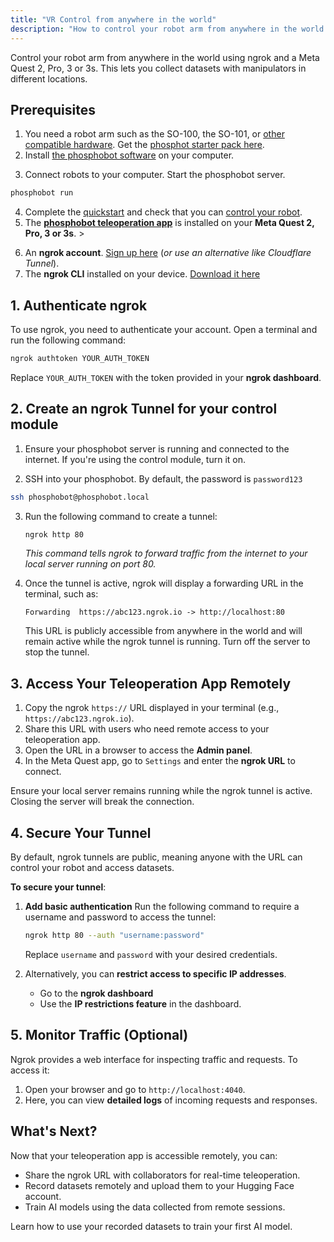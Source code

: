 ```yaml
---
title: "VR Control from anywhere in the world"
description: "How to control your robot arm from anywhere in the world using ngrok and a Meta Quest 2, Pro, 3 or 3s"
---
```




Control your robot arm from anywhere in the world using ngrok and a Meta Quest 2, Pro, 3 or 3s. This lets you collect datasets with manipulators in different locations. 

## Prerequisites

1. You need a robot arm such as the SO-100, the SO-101, or [other compatible hardware](https://github.com/phospho-app/phosphobot). Get the [phosphot starter pack here](https://robots.phospho.ai).
2. Install [the phosphobot software](/installation) on your computer.

<InstallCode/>

3. Connect robots to your computer. Start the phosphobot server.

  ```bash
  phosphobot run
  ```

4. Complete the [quickstart](/so-100/quickstart) and check that you can [control your robot](/basic-usage/teleop).
5. The **[phosphobot teleoperation app](/examples/teleop)** is installed on your **Meta Quest 2, Pro, 3 or 3s**. >

<GetMQApp/>

6. An **ngrok account**. [Sign up here](https://ngrok.com/) (*or use an alternative like Cloudflare Tunnel*).
7. The **ngrok CLI** installed on your device. [Download it here](https://ngrok.com/download)

## 1. Authenticate ngrok

To use ngrok, you need to authenticate your account. Open a terminal and run the following command: 

   ```bash
   ngrok authtoken YOUR_AUTH_TOKEN
   ```

   Replace `YOUR_AUTH_TOKEN` with the token provided in your **ngrok dashboard**.


## 2. Create an ngrok Tunnel for your control module

1. Ensure your phosphobot server is running and connected to the internet. If you're using the control module, turn it on.

2. SSH into your phosphobot. By default, the password is `password123`

```bash
ssh phosphobot@phosphobot.local
```

3. Run the following command to create a tunnel:

   ```bash
   ngrok http 80
   ```

   *This command tells ngrok to forward traffic from the internet to your local server running on port 80.*

4. Once the tunnel is active, ngrok will display a forwarding URL in the terminal, such as:

   ```
   Forwarding  https://abc123.ngrok.io -> http://localhost:80
   ```

   This URL is publicly accessible from anywhere in the world and will remain active while the ngrok tunnel is running. Turn off the server to stop the tunnel.

## 3. Access Your Teleoperation App Remotely

1. Copy the ngrok `https://` URL displayed in your terminal (e.g., `https://abc123.ngrok.io`).
2. Share this URL with users who need remote access to your teleoperation app.
3. Open the URL in a browser to access the **Admin panel**.
4. In the Meta Quest app, go to `Settings` and enter the **ngrok URL** to connect.

<Note>Ensure your local server remains running while the ngrok tunnel is active. Closing the server will break the connection.</Note>


## 4. Secure Your Tunnel

<Warning>By default, ngrok tunnels are public, meaning anyone with the URL can control your robot and access datasets. </Warning>

**To secure your tunnel**:
1. **Add basic authentication**
Run the following command to require a username and password to access the tunnel:

   ```bash
   ngrok http 80 --auth "username:password"
   ```

   Replace `username` and `password` with your desired credentials.

2. Alternatively, you can **restrict access to specific IP addresses**.
   - Go to the **ngrok dashboard** 
   - Use the **IP restrictions feature** in the dashboard.


## 5. Monitor Traffic (Optional)

Ngrok provides a web interface for inspecting traffic and requests. To access it:

1. Open your browser and go to `http://localhost:4040`.
2. Here, you can view **detailed logs** of incoming requests and responses.


## What's Next?

Now that your teleoperation app is accessible remotely, you can:

- Share the ngrok URL with collaborators for real-time teleoperation.
- Record datasets remotely and upload them to your Hugging Face account.
- Train AI models using the data collected from remote sessions.

<Card
  title="Train Your First AI Model"
  icon="robot"
  iconType="regular"
  href="/learn/ai-models">
    Learn how to use your recorded datasets to train your first AI model.
</Card>